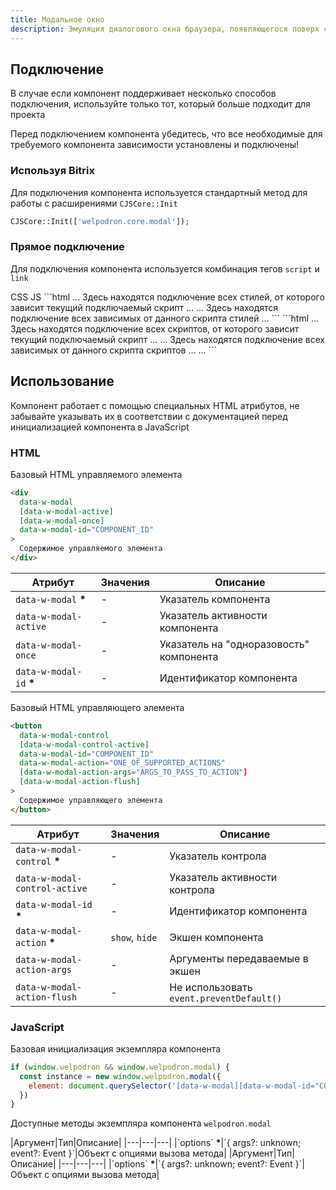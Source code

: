 ```yaml
---
title: Модальное окно
description: Эмуляция диалогового окна браузера, появляющегося поверх страницы в ответ на действия пользователя и блокирующего доступ к основному содержимому страницы
---
```


<ModalPreview/>

## Подключение 
  
В случае если компонент поддерживает несколько способов подключения, используйте только тот, который больше подходит для проекта

<Alert>
  Перед подключением компонента убедитесь, что все необходимые для требуемого компонента зависимости установлены и подключены!
</Alert>

### Используя Bitrix 

Для подключения компонента используется стандартный метод для работы с расширениями `CJSCore::Init` 

```php
CJSCore::Init(['welpodron.core.modal']);
```

### Прямое подключение

Для подключения компонента используется комбинация тегов `script` и `link` 

<Tabs activeItemIdDefault="CSS">
  <TabsControls>
    <TabsControl itemId="CSS">CSS</TabsControl>
    <TabsControl itemId="JS">JS</TabsControl>
  </TabsControls>
  <TabsItem itemId="CSS">
    ```html
    ...
    Здесь находятся подключение всех стилей, от которого зависит текущий подключаемый скрипт
    ...
    <link rel="stylesheet" href="Путь к локально размещенному файлу стилей компонента">
    ...
    Здесь находятся подключение всех зависимых от данного скрипта стилей
    ...
    </head>
    ```
  </TabsItem>
  <TabsItem itemId="JS">
    ```html
    ...
    Здесь находятся подключение всех скриптов, от которого зависит текущий подключаемый скрипт
    ...
    <script src="Путь к локально размещенному файлу скрипта компонента"></script>
    ...
    Здесь находятся подключение всех зависимых от данного скрипта скриптов
    ...
    </body>
    ...
    ```
  </TabsItem>
</Tabs>

## Использование

Компонент работает с помощью специальных HTML атрибутов, не забывайте указывать их в соответствии с документацией перед инициализацией компонента в JavaScript

### HTML

Базовый HTML управляемого элемента

```html /COMPONENT_ID/#gci /ONE_OF_SUPPORTED_ACTIONS/#gci
<div 
  data-w-modal
  [data-w-modal-active]  
  [data-w-modal-once]  
  data-w-modal-id="COMPONENT_ID"
>
  Содержимое управляемого элемента
</div>
```
|Атрибут|Значения|Описание|
|---|---|---|
|`data-w-modal` <b className="text-red-500">*</b>|-|Указатель компонента|
|`data-w-modal-active`|-|Указатель активности компонента|
|`data-w-modal-once`|-|Указатель на "одноразовость" компонента|
|`data-w-modal-id` <b className="text-red-500">*</b>|-|Идентификатор компонента|

Базовый HTML управляющего элемента

```html /COMPONENT_ID/#gci /ONE_OF_SUPPORTED_ACTIONS/#gci
<button 
  data-w-modal-control
  [data-w-modal-control-active]
  data-w-modal-id="COMPONENT_ID"
  data-w-modal-action="ONE_OF_SUPPORTED_ACTIONS"
  [data-w-modal-action-args="ARGS_TO_PASS_TO_ACTION"]
  [data-w-modal-action-flush]
>
  Содержимое управляющего элемента
</button>
```
|Атрибут|Значения|Описание|
|---|---|---|
|`data-w-modal-control` <b className="text-red-500">*</b>|-|Указатель контрола|
|`data-w-modal-control-active`|-|Указатель активности контрола|
|`data-w-modal-id` <b className="text-red-500">*</b>|-|Идентификатор компонента|
|`data-w-modal-action` <b className="text-red-500">*</b>|`show`, `hide`|Экшен компонента|
|`data-w-modal-action-args`|-|Аргументы передаваемые в экшен|
|`data-w-modal-action-flush`|-|Не использовать `event.preventDefault()`|

### JavaScript

Базовая инициализация экземпляра компонента

```js /COMPONENT_ID/#gci
if (window.welpodron && window.welpodron.modal) {
  const instance = new window.welpodron.modal({
    element: document.querySelector('[data-w-modal][data-w-modal-id="COMPONENT_ID"]');
  })
}
```
Доступные методы экземпляра компонента `welpodron.modal`

<Method isAsync={true} name="show(options)" description="Переключение компонента в видимое состояние">
  |Аргумент|Тип|Описание|
  |---|---|---|
  |`options` <b className="text-red-500">*</b>|`{ args?: unknown; event?: Event }`|Объект с опциями вызова метода|
</Method>
<Method isAsync={true} name="hide(options)" description="Переключение компонента в скрытое состояние">
  |Аргумент|Тип|Описание|
  |---|---|---|
  |`options` <b className="text-red-500">*</b>|`{ args?: unknown; event?: Event }`|Объект с опциями вызова метода|
</Method>